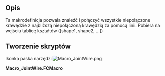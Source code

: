 <languages/>
{{VeryImportantMessage|!!! To makro wymaga poprawki. !!!}}

{{Macro
|Name=JointWire
|Namepl=JointWire
|Icon=Macro_JointWire.png
|Description={{ColoredText|#ff0000|!!! Ta makrodefinicja wymaga naprawy. !!!}}<br/>Ta makrodefinicja pozwala znaleźć i połączyć wszystkie niepołączone krawędzie z najbliższą niepołączoną krawędzią za pomocą linii. Pobiera na wejściu tablicę kształtów ([shape1, shape2, ...])
|Author=Tremblou
|Version=1.0
|Date=2011-08-24
|FCVersion=Wszystkie
|Download=[https://www.freecadweb.org/wiki/images/b/bb/Macro_JointWire.png Ikonka paska narzędzi]
}}

==Opis==
Ta makrodefinicja pozwala znaleźć i połączyć wszystkie niepołączone krawędzie z najbliższą niepołączoną krawędzią za pomocą linii. Pobiera na wejściu tablicę kształtów ([shape1, shape2, ...])

==Tworzenie skryptów==

Ikonka paska narzędzi [[Image:Macro_JointWire.png]]

'''Macro_JointWire.FCMacro'''

{{MacroCode|code=

 def findWires(edges):
    def verts(shape):
                return [shape.Vertexes[0].Point,shape.Vertexes[-1].Point]
        def group(shapes):
                shapesIn = shapes[:]
                pointTst = []
        pointOut =[]
        for s in shapesIn :
            pointTst=pointTst+[s.Vertexes[0].Point]
            pointTst=pointTst+[s.Vertexes[-1].Point]
        print pointTst               
        changed = False
                for s in shapesIn:
                        if len(s.Vertexes) < 2:
                print "one vertex, its a circle, just add"
                        else:                             
                                for v in verts(s):
                    twoDot=0
                                        for vv in pointTst:
                                                if v == vv:
                            twoDot=twoDot+1                           
                        if v==vv and twoDot==2 :                   
                            changed = True
                            print "found matching vert"
                            break
                                    if twoDot<2:
                        print "didn't find any matching vert..."
                        pointOut.append(v)
         print "Dots non connected", pointOut
                return(changed,pointOut)
    def joint(point):
        for p in range(len(point)/2) :
            print point
            deltI=Part.Vertex(100,100,100).Point
            pos=1
            for pp in range(len(point)-1) :
                print "position:",pp+1
                if len(point)-1>1:
                    deltN=(point[0]-point[pp+1])
                    if deltN.Length<deltI.Length:
                        deltI=deltN
                        pos=pp+1
                        print "changement",pos
                else:
                    pos=1   
            print "points a joindre",point[0],point[pos]
            if point[0]!=point[pos]:
                Part.show(Part.makePolygon([point[0],point[pos]]))
            else:
                print "WARNING les points ont la meme valeurs "
            point.pop(0)
            point.pop(pos-1)
        point=0 #to have a return normally void
        return(point)
    working = True
        edgeSet = edges
    result = group(edgeSet)
        working = result[0]
        edgeSet = result[1]
    joint(result[1])
        return result[1]

}}
{{clear}}